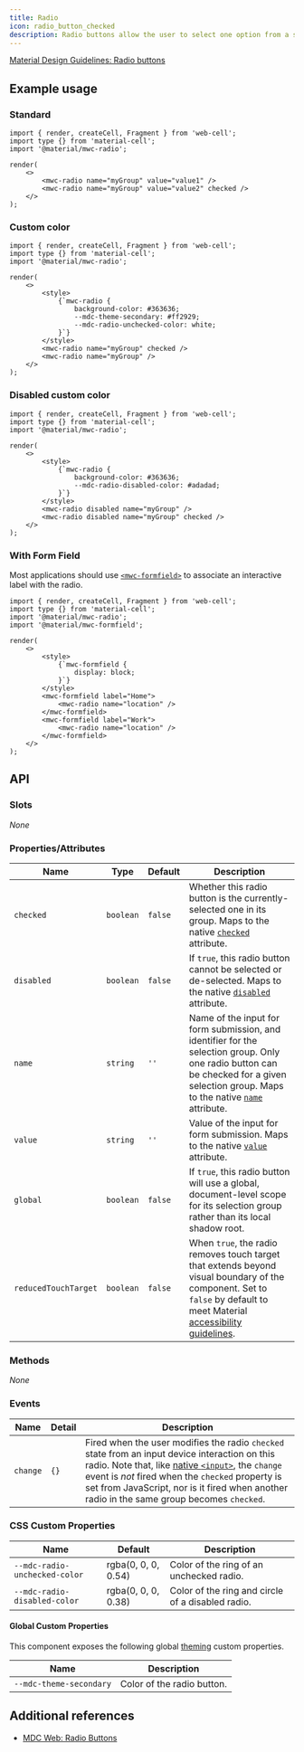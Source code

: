 ```yaml
---
title: Radio
icon: radio_button_checked
description: Radio buttons allow the user to select one option from a set. Use radio buttons when the user needs to see all available options.
---
```




[Material Design Guidelines: Radio buttons][1]

## Example usage

### Standard

<Example>
    <mwc-radio name="myGroup" value="value1" />
    <mwc-radio name="myGroup" value="value2" checked />
</Example>

```TSX
import { render, createCell, Fragment } from 'web-cell';
import type {} from 'material-cell';
import '@material/mwc-radio';

render(
    <>
        <mwc-radio name="myGroup" value="value1" />
        <mwc-radio name="myGroup" value="value2" checked />
    </>
);
```

### Custom color

<Example id="custom-color">
    <style>
        {`#custom-color mwc-radio {
            background-color: #363636;
            --mdc-theme-secondary: #ff2929;
            --mdc-radio-unchecked-color: white;
        }`}
    </style>
    <mwc-radio name="myGroup" checked />
    <mwc-radio name="myGroup" />
</Example>

```TSX
import { render, createCell, Fragment } from 'web-cell';
import type {} from 'material-cell';
import '@material/mwc-radio';

render(
    <>
        <style>
            {`mwc-radio {
                background-color: #363636;
                --mdc-theme-secondary: #ff2929;
                --mdc-radio-unchecked-color: white;
            }`}
        </style>
        <mwc-radio name="myGroup" checked />
        <mwc-radio name="myGroup" />
    </>
);
```

### Disabled custom color

<Example id="disabled-custom-color">
    <style>
        {`#disabled-custom-color mwc-radio {
            background-color: #363636;
            --mdc-radio-disabled-color: #adadad;
        }`}
    </style>
    <mwc-radio disabled name="myGroup" />
    <mwc-radio disabled name="myGroup" checked />
</Example>

```TSX
import { render, createCell, Fragment } from 'web-cell';
import type {} from 'material-cell';
import '@material/mwc-radio';

render(
    <>
        <style>
            {`mwc-radio {
                background-color: #363636;
                --mdc-radio-disabled-color: #adadad;
            }`}
        </style>
        <mwc-radio disabled name="myGroup" />
        <mwc-radio disabled name="myGroup" checked />
    </>
);
```

### With Form Field

Most applications should use [`<mwc-formfield>`][2] to associate an interactive label with the radio.

<Example id="with-form-field">
    <style>
        {`#with-form-field mwc-formfield {
            display: block;
        }`}
    </style>
    <mwc-formfield label="Home">
        <mwc-radio name="location" />
    </mwc-formfield>
    <mwc-formfield label="Work">
        <mwc-radio name="location" />
    </mwc-formfield>
</Example>

```TSX
import { render, createCell, Fragment } from 'web-cell';
import type {} from 'material-cell';
import '@material/mwc-radio';
import '@material/mwc-formfield';

render(
    <>
        <style>
            {`mwc-formfield {
                display: block;
            }`}
        </style>
        <mwc-formfield label="Home">
            <mwc-radio name="location" />
        </mwc-formfield>
        <mwc-formfield label="Work">
            <mwc-radio name="location" />
        </mwc-formfield>
    </>
);
```

## API

### Slots

_None_

### Properties/Attributes

| Name                 | Type      | Default | Description                                                                                                                                                                                |
| -------------------- | --------- | ------- | ------------------------------------------------------------------------------------------------------------------------------------------------------------------------------------------ |
| `checked`            | `boolean` | `false` | Whether this radio button is the currently-selected one in its group. Maps to the native [`checked`][3] attribute.                                                                         |
| `disabled`           | `boolean` | `false` | If `true`, this radio button cannot be selected or de-selected. Maps to the native [`disabled`][4] attribute.                                                                              |
| `name`               | `string`  | `''`    | Name of the input for form submission, and identifier for the selection group. Only one radio button can be checked for a given selection group. Maps to the native [`name`][5] attribute. |
| `value`              | `string`  | `''`    | Value of the input for form submission. Maps to the native [`value`][6] attribute.                                                                                                         |
| `global`             | `boolean` | `false` | If `true`, this radio button will use a global, document-level scope for its selection group rather than its local shadow root.                                                            |
| `reducedTouchTarget` | `boolean` | `false` | When `true`, the radio removes touch target that extends beyond visual boundary of the component. Set to `false` by default to meet Material [accessibility guidelines][7].                |

### Methods

_None_

### Events

| Name     | Detail | Description                                                                                                                                                                                                                                                                                                 |
| -------- | ------ | ----------------------------------------------------------------------------------------------------------------------------------------------------------------------------------------------------------------------------------------------------------------------------------------------------------- |
| `change` | `{}`   | Fired when the user modifies the radio `checked` state from an input device interaction on this radio. Note that, like [native `<input>`][8], the `change` event is _not_ fired when the `checked` property is set from JavaScript, nor is it fired when another radio in the same group becomes `checked`. |

### CSS Custom Properties

| Name                          | Default                            | Description                                       |
| ----------------------------- | ---------------------------------- | ------------------------------------------------- |
| `--mdc-radio-unchecked-color` | <Color>rgba(0, 0, 0, 0.54)</Color> | Color of the ring of an unchecked radio.          |
| `--mdc-radio-disabled-color`  | <Color>rgba(0, 0, 0, 0.38)</Color> | Color of the ring and circle of a disabled radio. |

#### Global Custom Properties

This component exposes the following global [theming][9] custom properties.

| Name                    | Description                |
| ----------------------- | -------------------------- |
| `--mdc-theme-secondary` | Color of the radio button. |

## Additional references

-   [MDC Web: Radio Buttons][10]

[1]: https://material.io/design/components/selection-controls.html#radio-buttons
[2]: components/form/form-field
[3]: https://developer.mozilla.org/en-US/docs/Web/HTML/Element/input/radio#checked
[4]: https://developer.mozilla.org/en-US/docs/Web/HTML/Element/input#disabled
[5]: https://developer.mozilla.org/en-US/docs/Web/HTML/Element/input#name
[6]: https://developer.mozilla.org/en-US/docs/Web/HTML/Element/input/radio#value
[7]: https://material.io/design/usability/accessibility.html
[8]: https://developer.mozilla.org/en-US/docs/Web/API/HTMLElement/change_event
[9]: https://github.com/material-components/material-components-web-components/blob/master/docs/theming.md
[10]: https://material.io/develop/web/components/input-controls/radio-buttons/
